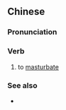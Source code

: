 {{also|打潜艇}}
==Chinese==
{{zh-forms|s=打潜艇|type=12}}

===Pronunciation===
{{zh-pron
|c=daa2 cim4 teng5
|cat=v
}}

===Verb===
{{zh-verb}}

# {{lb|zh|Cantonese|vulgar|of a female}} to [[masturbate]]

===See also===
* {{zh-l|打飛機}}